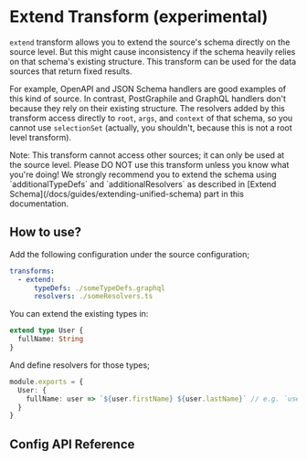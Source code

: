 
# Extend Transform (experimental)

`extend` transform allows you to extend the source's schema directly on the source level. But this
might cause inconsistency if the schema heavily relies on that schema's existing structure. This
transform can be used for the data sources that return fixed results.

For example, OpenAPI and JSON Schema handlers are good examples of this kind of source. In contrast,
PostGraphile and GraphQL handlers don't because they rely on their existing structure. The resolvers
added by this transform access directly to `root`, `args`, and `context` of that schema, so you
cannot use `selectionSet` (actually, you shouldn't, because this is not a root level transform).

<Callout>
  Note: This transform cannot access other sources; it can only be used at the source level.
</Callout>

<Callout type="warning" emoji="⚠️">
  Please DO NOT use this transform unless you know what you're doing! We strongly recommend you to
  extend the schema using `additionalTypeDefs` and `additionalResolvers` as described in [Extend
  Schema](/docs/guides/extending-unified-schema) part in this documentation.
</Callout>

## How to use?

Add the following configuration under the source configuration;

```yaml filename=".meshrc.yaml"
transforms:
  - extend:
      typeDefs: ./someTypeDefs.graphql
      resolvers: ./someResolvers.ts
```

You can extend the existing types in:

```graphql filename="someTypeDefs.graphql"
extend type User {
  fullName: String
}
```

And define resolvers for those types;

```ts filename="someResolvers.ts"
module.exports = {
  User: {
    fullName: user => `${user.firstName} ${user.lastName}` // e.g. `user` is the raw result returned by your data source
  }
}
```

## Config API Reference


<API />
